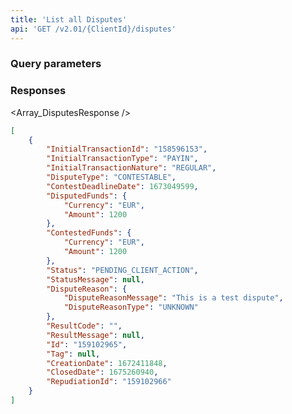 ```yaml
---
title: 'List all Disputes'  
api: 'GET /v2.01/{ClientId}/disputes'  
---
```





### Query parameters  

<BeforeDate2 />  

<AfterDate2 />  

<Status2 />

<DisputeType />

### Responses  

<AccordionGroup><Accordion title="200">  

<Array_DisputesResponse /></Accordion></AccordionGroup>  

<ResponseExample>  

```json 200
[
    {
        "InitialTransactionId": "158596153",
        "InitialTransactionType": "PAYIN",
        "InitialTransactionNature": "REGULAR",
        "DisputeType": "CONTESTABLE",
        "ContestDeadlineDate": 1673049599,
        "DisputedFunds": {
            "Currency": "EUR",
            "Amount": 1200
        },
        "ContestedFunds": {
            "Currency": "EUR",
            "Amount": 1200
        },
        "Status": "PENDING_CLIENT_ACTION",
        "StatusMessage": null,
        "DisputeReason": {
            "DisputeReasonMessage": "This is a test dispute",
            "DisputeReasonType": "UNKNOWN"
        },
        "ResultCode": "",
        "ResultMessage": null,
        "Id": "159102965",
        "Tag": null,
        "CreationDate": 1672411848,
        "ClosedDate": 1675260940,
        "RepudiationId": "159102966"
    }
]  

 ```  

</ResponseExample>  

<RequestExample>  

  <PhpListDisputes />
  <NodeListDisputes />
  <RubyListDisputes />
  <JavaListDisputes />
  <ListDisputesPython />
  <NetListDisputes />

</RequestExample>